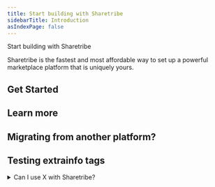 ```yaml
---
title: Start building with Sharetribe
sidebarTitle: Introduction
asIndexPage: false
---
```



<StyledHeader>Start building with Sharetribe</StyledHeader>

Sharetribe is the fastest and most affordable way to set up a powerful marketplace platform that is uniquely yours.

## Get Started

<CustomCards>
<CustomCard title={'Setup & Installation'} description={'Get your development environment configured with our step-by-step installation guide. Includes prerequisites, dependencies, and initial configuration.'} href={'/setup'} />

<CustomCard title="API Reference" description="Explore comprehensive API documentation with detailed endpoints, request formats, and response examples for seamless integration." href="./api-reference" />
<CustomCard title="Configuration Guide" description="Learn how to customize and configure your marketplace with themes, plugins, and advanced settings for optimal performance." href="./configuration" />
</CustomCards>

## Learn more

<CustomCards>
<CustomCard title={'Best Practices'} description={'Discover proven strategies and recommendations for building scalable, maintainable marketplace applications with optimal user experience.'} href={'/best-practices'} />

<CustomCard title="Tutorials & Examples" description="Follow hands-on tutorials and explore real-world examples to master advanced features and implementation patterns." href="./tutorials" />
<CustomCard title="Troubleshooting" description="Find solutions to common issues and learn debugging techniques to resolve problems quickly and efficiently." href="./troubleshooting" />
</CustomCards>

## Migrating from another platform?

<Cards num={1}>
  <Cards.Card
    arrow
    title="Migrate from another platform"
    href="/docs/docs-theme/start"
  />
</Cards>

## Testing extrainfo tags 

<details>
  <summary>Can I use X with Sharetribe?</summary>
The answer is "yes" for most things. Since Nextra is just a Next.js plugin, almost all the things
that can be done with React can be done with Nextra. Here are some examples and guides:

- [Use Tailwind CSS](/docs/guide/tailwind-css)
- [Use custom CSS and Sass](/docs/guide/custom-css)
- [Use custom fonts](https://nextjs.org/docs/basic-features/font-optimization)

</details>
